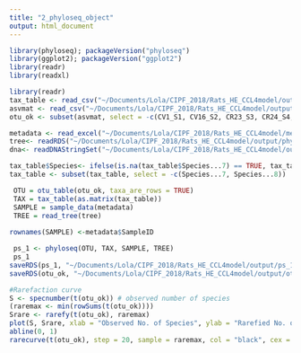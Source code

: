 ```yaml
---
title: "2_phyloseq_object"
output: html_document
---
```


```r
library(phyloseq); packageVersion("phyloseq")
library(ggplot2); packageVersion("ggplot2")
library(readr)
library(readxl)

library(readr)
tax_table <- read_csv("~/Documents/Lola/CIPF_2018/Rats_HE_CCL4model/output/Tables/tax_table.csv")
asvmat <- read_csv("~/Documents/Lola/CIPF_2018/Rats_HE_CCL4model/output/Tables/otu_table.csv")
otu_ok <- subset(asvmat, select = -c(CV1_S1, CV16_S2, CR23_S3, CR24_S4, CC34_36_S5, CC37_1_S6, CCR55_S7, CCR56_S8))

metadata <- read_excel("~/Documents/Lola/CIPF_2018/Rats_HE_CCL4model/metadata.xlsx")
tree<- readRDS("~/Documents/Lola/CIPF_2018/Rats_HE_CCL4model/output/phylo_tree.rds")
dna<- readDNAStringSet("~/Documents/Lola/CIPF_2018/Rats_HE_CCL4model/output/ASV.fasta")

tax_table$Species<- ifelse(is.na(tax_table$Species...7) == TRUE, tax_table$Species...8, ifelse(is.na(tax_table$Species...7) == FALSE, tax_table$Species...7, "NA"))
tax_table <- subset(tax_table, select = -c(Species...7, Species...8))

 OTU = otu_table(otu_ok, taxa_are_rows = TRUE)
 TAX = tax_table(as.matrix(tax_table))
 SAMPLE = sample_data(metadata)
 TREE = read_tree(tree)
 
rownames(SAMPLE) <-metadata$SampleID

 ps_1 <- phyloseq(OTU, TAX, SAMPLE, TREE)
 ps_1
saveRDS(ps_1, "~/Documents/Lola/CIPF_2018/Rats_HE_CCL4model/output/ps_1.Rds")  
saveRDS(otu_ok, "~/Documents/Lola/CIPF_2018/Rats_HE_CCL4model/output/otu_ok.Rds")  

#Rarefaction curve
S <- specnumber(t(otu_ok)) # observed number of species
(raremax <- min(rowSums(t(otu_ok))))
Srare <- rarefy(t(otu_ok), raremax)
plot(S, Srare, xlab = "Observed No. of Species", ylab = "Rarefied No. of Species")
abline(0, 1)
rarecurve(t(otu_ok), step = 20, sample = raremax, col = "black", cex = 0.6)
```

